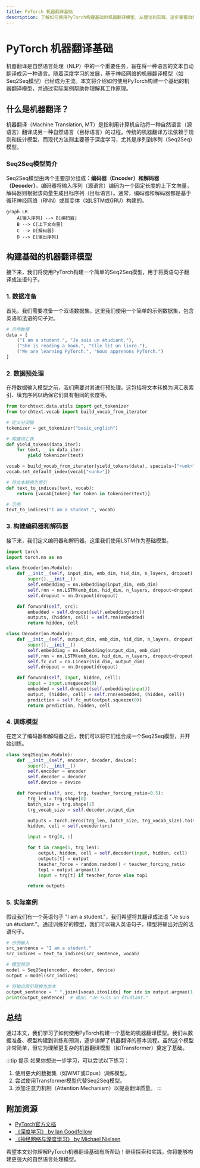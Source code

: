 ```yaml
---
title: PyTorch 机器翻译基础
description: 了解如何使用PyTorch构建基础的机器翻译模型，从理论到实践，逐步掌握自然语言处理中的机器翻译技术。
---
```


# PyTorch 机器翻译基础

机器翻译是自然语言处理（NLP）中的一个重要任务，旨在将一种语言的文本自动翻译成另一种语言。随着深度学习的发展，基于神经网络的机器翻译模型（如Seq2Seq模型）已经成为主流。本文将介绍如何使用PyTorch构建一个基础的机器翻译模型，并通过实际案例帮助你理解其工作原理。

## 什么是机器翻译？

机器翻译（Machine Translation, MT）是指利用计算机自动将一种自然语言（源语言）翻译成另一种自然语言（目标语言）的过程。传统的机器翻译方法依赖于规则和统计模型，而现代方法则主要基于深度学习，尤其是序列到序列（Seq2Seq）模型。

### Seq2Seq模型简介

Seq2Seq模型由两个主要部分组成：**编码器（Encoder）**和**解码器（Decoder）**。编码器将输入序列（源语言）编码为一个固定长度的上下文向量，解码器则根据该向量生成目标序列（目标语言）。通常，编码器和解码器都是基于循环神经网络（RNN）或其变体（如LSTM或GRU）构建的。

```mermaid
graph LR
    A[输入序列] --> B[编码器]
    B --> C[上下文向量]
    C --> D[解码器]
    D --> E[输出序列]
```

## 构建基础的机器翻译模型

接下来，我们将使用PyTorch构建一个简单的Seq2Seq模型，用于将英语句子翻译成法语句子。

### 1. 数据准备

首先，我们需要准备一个双语数据集。这里我们使用一个简单的示例数据集，包含英语和法语的句子对。

```python
# 示例数据
data = [
    ("I am a student.", "Je suis un étudiant."),
    ("She is reading a book.", "Elle lit un livre."),
    ("We are learning PyTorch.", "Nous apprenons PyTorch.")
]
```

### 2. 数据预处理

在将数据输入模型之前，我们需要对其进行预处理。这包括将文本转换为词汇表索引、填充序列以确保它们具有相同的长度等。

```python
from torchtext.data.utils import get_tokenizer
from torchtext.vocab import build_vocab_from_iterator

# 定义分词器
tokenizer = get_tokenizer("basic_english")

# 构建词汇表
def yield_tokens(data_iter):
    for text, _ in data_iter:
        yield tokenizer(text)

vocab = build_vocab_from_iterator(yield_tokens(data), specials=["<unk>", "<pad>", "<sos>", "<eos>"])
vocab.set_default_index(vocab["<unk>"])

# 将文本转换为索引
def text_to_indices(text, vocab):
    return [vocab[token] for token in tokenizer(text)]

# 示例
text_to_indices("I am a student.", vocab)
```

### 3. 构建编码器和解码器

接下来，我们定义编码器和解码器。这里我们使用LSTM作为基础模型。

```python
import torch
import torch.nn as nn

class Encoder(nn.Module):
    def __init__(self, input_dim, emb_dim, hid_dim, n_layers, dropout):
        super().__init__()
        self.embedding = nn.Embedding(input_dim, emb_dim)
        self.rnn = nn.LSTM(emb_dim, hid_dim, n_layers, dropout=dropout)
        self.dropout = nn.Dropout(dropout)

    def forward(self, src):
        embedded = self.dropout(self.embedding(src))
        outputs, (hidden, cell) = self.rnn(embedded)
        return hidden, cell

class Decoder(nn.Module):
    def __init__(self, output_dim, emb_dim, hid_dim, n_layers, dropout):
        super().__init__()
        self.embedding = nn.Embedding(output_dim, emb_dim)
        self.rnn = nn.LSTM(emb_dim, hid_dim, n_layers, dropout=dropout)
        self.fc_out = nn.Linear(hid_dim, output_dim)
        self.dropout = nn.Dropout(dropout)

    def forward(self, input, hidden, cell):
        input = input.unsqueeze(0)
        embedded = self.dropout(self.embedding(input))
        output, (hidden, cell) = self.rnn(embedded, (hidden, cell))
        prediction = self.fc_out(output.squeeze(0))
        return prediction, hidden, cell
```

### 4. 训练模型

在定义了编码器和解码器之后，我们可以将它们组合成一个Seq2Seq模型，并开始训练。

```python
class Seq2Seq(nn.Module):
    def __init__(self, encoder, decoder, device):
        super().__init__()
        self.encoder = encoder
        self.decoder = decoder
        self.device = device

    def forward(self, src, trg, teacher_forcing_ratio=0.5):
        trg_len = trg.shape[0]
        batch_size = trg.shape[1]
        trg_vocab_size = self.decoder.output_dim

        outputs = torch.zeros(trg_len, batch_size, trg_vocab_size).to(self.device)
        hidden, cell = self.encoder(src)

        input = trg[0, :]

        for t in range(1, trg_len):
            output, hidden, cell = self.decoder(input, hidden, cell)
            outputs[t] = output
            teacher_force = random.random() < teacher_forcing_ratio
            top1 = output.argmax(1)
            input = trg[t] if teacher_force else top1

        return outputs
```

### 5. 实际案例

假设我们有一个英语句子 "I am a student."，我们希望将其翻译成法语 "Je suis un étudiant."。通过训练好的模型，我们可以输入英语句子，模型将输出对应的法语句子。

```python
# 示例输入
src_sentence = "I am a student."
src_indices = text_to_indices(src_sentence, vocab)

# 模型预测
model = Seq2Seq(encoder, decoder, device)
output = model(src_indices)

# 将输出索引转换为文本
output_sentence = " ".join([vocab.itos[idx] for idx in output.argmax(1)])
print(output_sentence)  # 输出: "Je suis un étudiant."
```

## 总结

通过本文，我们学习了如何使用PyTorch构建一个基础的机器翻译模型。我们从数据准备、模型构建到训练和预测，逐步讲解了机器翻译的基本流程。虽然这个模型非常简单，但它为理解更复杂的机器翻译模型（如Transformer）奠定了基础。

:::tip 提示
如果你想进一步学习，可以尝试以下练习：
1. 使用更大的数据集（如WMT或Opus）训练模型。
2. 尝试使用Transformer模型代替Seq2Seq模型。
3. 添加注意力机制（Attention Mechanism）以提高翻译质量。
:::

## 附加资源

- [PyTorch官方文档](https://pytorch.org/docs/stable/index.html)
- [《深度学习》 by Ian Goodfellow](https://www.deeplearningbook.org/)
- [《神经网络与深度学习》 by Michael Nielsen](http://neuralnetworksanddeeplearning.com/)

希望本文对你理解PyTorch机器翻译基础有所帮助！继续探索和实践，你将能够构建更强大的自然语言处理模型。